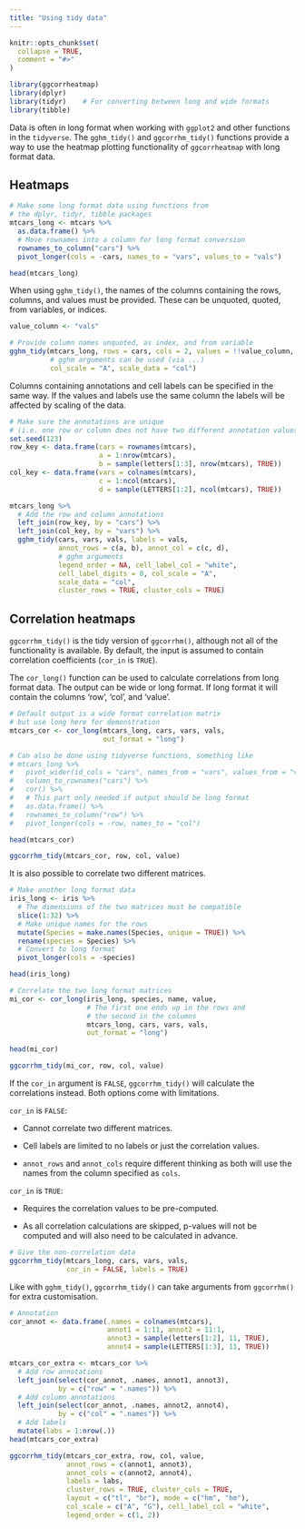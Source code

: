 ```yaml
---
title: "Using tidy data"
---
```


```r
knitr::opts_chunk$set(
  collapse = TRUE,
  comment = "#>"
)
```

```r
library(ggcorrheatmap)
library(dplyr)
library(tidyr)    # For converting between long and wide formats
library(tibble)
```

Data is often in long format when working with `ggplot2` and other functions in the `tidyverse`. The `gghm_tidy()` and `ggcorrhm_tidy()` functions provide a way to use the heatmap plotting functionality of `ggcorrheatmap` with long format data.

## Heatmaps

```r
# Make some long format data using functions from
# the dplyr, tidyr, tibble packages
mtcars_long <- mtcars %>%
  as.data.frame() %>%
  # Move rownames into a column for long format conversion
  rownames_to_column("cars") %>%
  pivot_longer(cols = -cars, names_to = "vars", values_to = "vals")

head(mtcars_long)
```

When using `gghm_tidy()`, the names of the columns containing the rows, columns, and values must be provided. These can be unquoted, quoted, from variables, or indices.

```r
value_column <- "vals"

# Provide column names unquoted, as index, and from variable
gghm_tidy(mtcars_long, rows = cars, cols = 2, values = !!value_column,
          # gghm arguments can be used (via ...)
          col_scale = "A", scale_data = "col")
```

Columns containing annotations and cell labels can be specified in the same way. If the values and labels use the same column the labels will be affected by scaling of the data.

```r
# Make sure the annotations are unique
# (i.e. one row or column does not have two different annotation values)
set.seed(123)
row_key <- data.frame(cars = rownames(mtcars),
                      a = 1:nrow(mtcars),
                      b = sample(letters[1:3], nrow(mtcars), TRUE))
col_key <- data.frame(vars = colnames(mtcars),
                      c = 1:ncol(mtcars),
                      d = sample(LETTERS[1:2], ncol(mtcars), TRUE))

mtcars_long %>%
  # Add the row and column annotations
  left_join(row_key, by = "cars") %>%
  left_join(col_key, by = "vars") %>%
  gghm_tidy(cars, vars, vals, labels = vals,
            annot_rows = c(a, b), annot_col = c(c, d),
            # gghm arguments
            legend_order = NA, cell_label_col = "white",
            cell_label_digits = 0, col_scale = "A",
            scale_data = "col",
            cluster_rows = TRUE, cluster_cols = TRUE)
```


## Correlation heatmaps

`ggcorrhm_tidy()` is the tidy version of `ggcorrhm()`, although not all of the functionality is available. By default, the input is assumed to contain correlation coefficients (`cor_in` is `TRUE`).

The `cor_long()` function can be used to calculate correlations from long format data. The output can be wide or long format. If long format it will contain the columns 'row', 'col', and 'value'.

```r
# Default output is a wide format correlation matrix
# but use long here for demonstration
mtcars_cor <- cor_long(mtcars_long, cars, vars, vals,
                       out_format = "long")

# Can also be done using tidyverse functions, something like
# mtcars_long %>%
#   pivot_wider(id_cols = "cars", names_from = "vars", values_from = "vals") %>%
#   column_to_rownames("cars") %>%
#   cor() %>%
#   # This part only needed if output should be long format
#   as.data.frame() %>%
#   rownames_to_column("row") %>%
#   pivot_longer(cols = -row, names_to = "col")

head(mtcars_cor)
```

```r
ggcorrhm_tidy(mtcars_cor, row, col, value)
```

It is also possible to correlate two different matrices.

```r
# Make another long format data
iris_long <- iris %>%
  # The dimensions of the two matrices must be compatible
  slice(1:32) %>%
  # Make unique names for the rows
  mutate(Species = make.names(Species, unique = TRUE)) %>%
  rename(species = Species) %>%
  # Convert to long format
  pivot_longer(cols = -species)

head(iris_long)
```

```r
# Correlate the two long format matrices
mi_cor <- cor_long(iris_long, species, name, value,
                   # The first one ends up in the rows and
                   # the second in the columns
                   mtcars_long, cars, vars, vals,
                   out_format = "long")

head(mi_cor)
```

```r
ggcorrhm_tidy(mi_cor, row, col, value)
```


If the `cor_in` argument is `FALSE`, `ggcorrhm_tidy()` will calculate the correlations instead. Both options come with limitations.

`cor_in` is `FALSE`:

* Cannot correlate two different matrices.

* Cell labels are limited to no labels or just the correlation values.

* `annot_rows` and `annot_cols` require different thinking as both will use the names from the column specified as `cols`.

`cor_in` is `TRUE`:

* Requires the correlation values to be pre-computed.

* As all correlation calculations are skipped, p-values will not be computed and will also need to be calculated in advance.

```r
# Give the non-correlation data
ggcorrhm_tidy(mtcars_long, cars, vars, vals,
              cor_in = FALSE, labels = TRUE)
```

Like with `gghm_tidy()`, `ggcorrhm_tidy()` can take arguments from `ggcorrhm()` for extra customisation.

```r
# Annotation
cor_annot <- data.frame(.names = colnames(mtcars),
                        annot1 = 1:11, annot2 = 11:1,
                        annot3 = sample(letters[1:2], 11, TRUE),
                        annot4 = sample(LETTERS[1:3], 11, TRUE))

mtcars_cor_extra <- mtcars_cor %>%
  # Add row annotations
  left_join(select(cor_annot, .names, annot1, annot3),
            by = c("row" = ".names")) %>%
  # Add column annotations
  left_join(select(cor_annot, .names, annot2, annot4),
            by = c("col" = ".names")) %>%
  # Add labels
  mutate(labs = 1:nrow(.))
head(mtcars_cor_extra)
```

```r
ggcorrhm_tidy(mtcars_cor_extra, row, col, value,
              annot_rows = c(annot1, annot3),
              annot_cols = c(annot2, annot4),
              labels = labs,
              cluster_rows = TRUE, cluster_cols = TRUE,
              layout = c("tl", "br"), mode = c("hm", "hm"),
              col_scale = c("A", "G"), cell_label_col = "white",
              legend_order = c(1, 2))
```

